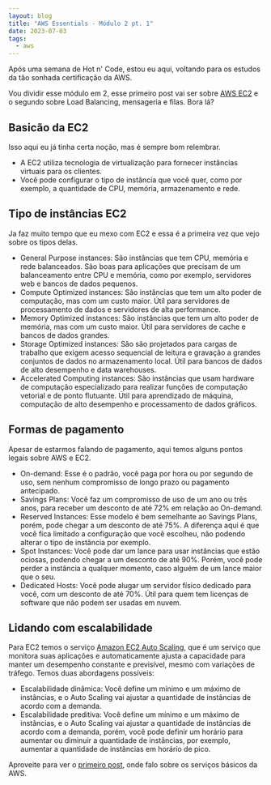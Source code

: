 ```yaml
---
layout: blog
title: "AWS Essentials - Módulo 2 pt. 1"
date: 2023-07-03
tags:
  - aws
---
```

Após uma semana de Hot n' Code, estou eu aqui, voltando para os estudos da tão sonhada certificação da AWS.

Vou dividir esse módulo em 2, esse primeiro post vai ser sobre [AWS EC2](https://aws.amazon.com/ec2/) e o segundo sobre Load Balancing, mensageria e filas. Bora lá?

## Basicão da EC2
Isso aqui eu já tinha certa noção, mas é sempre bom relembrar.
- A EC2 utiliza tecnologia de virtualização para fornecer instâncias virtuais para os clientes.
- Você pode configurar o tipo de instância que você quer, como por exemplo, a quantidade de CPU, memória, armazenamento e rede. 

## Tipo de instâncias EC2
Ja faz muito tempo que eu mexo com EC2 e essa é a primeira vez que vejo sobre os tipos delas.

- General Purpose instances: São instâncias que tem CPU, memória e rede balanceados. São boas para aplicações que precisam de um balanceamento entre CPU e memória, como por exemplo, servidores web e bancos de dados pequenos.
- Compute Optimized instances: São instâncias que tem um alto poder de computação, mas com um custo maior. Útil para servidores de processamento de dados e servidores de alta performance.
- Memory Optimized instances: São instâncias que tem um alto poder de memória, mas com um custo maior. Útil para servidores de cache e bancos de dados grandes.
- Storage Optimized instances: São são projetados para cargas de trabalho que exigem acesso sequencial de leitura e gravação a grandes conjuntos de dados no armazenamento local. Útil para bancos de dados de alto desempenho e data warehouses.
- Accelerated Computing instances: São instâncias que usam hardware de computação especializado para realizar funções de computação vetorial e de ponto flutuante. Útil para aprendizado de máquina, computação de alto desempenho e processamento de dados gráficos.

## Formas de pagamento
Apesar de estarmos falando de pagamento, aqui temos alguns pontos legais sobre AWS e EC2.

- On-demand: Esse é o padrão, você paga por hora ou por segundo de uso, sem nenhum compromisso de longo prazo ou pagamento antecipado.
- Savings Plans: Você faz um compromisso de uso de um ano ou três anos, para receber um desconto de até 72% em relação ao On-demand.
- Reserved Instances: Esse modelo é bem semelhante ao Savings Plans, porém, pode chegar a um desconto de até 75%. A diferença aqui é que você fica limitado a configuração que você escolheu, não podendo alterar o tipo de instância por exemplo.
- Spot Instances: Você pode dar um lance para usar instâncias que estão ociosas, podendo chegar a um desconto de até 90%. Porém, você pode perder a instância a qualquer momento, caso alguém de um lance maior que o seu.
- Dedicated Hosts: Você pode alugar um servidor físico dedicado para você, com um desconto de até 70%. Útil para quem tem licenças de software que não podem ser usadas em nuvem.

## Lidando com escalabilidade
Para EC2 temos o serviço [Amazon EC2 Auto Scaling](https://aws.amazon.com/ec2/autoscaling/), que é um serviço que monitora suas aplicações e automaticamente ajusta a capacidade para manter um desempenho constante e previsível, mesmo com variações de tráfego. Temos duas abordagens possíveis:
- Escalabilidade dinâmica: Você define um mínimo e um máximo de instâncias, e o Auto Scaling vai ajustar a quantidade de instâncias de acordo com a demanda.
- Escalabilidade preditiva: Você define um mínimo e um máximo de instâncias, e o Auto Scaling vai ajustar a quantidade de instâncias de acordo com a demanda, porém, você pode definir um horário para aumentar ou diminuir a quantidade de instâncias, por exemplo, aumentar a quantidade de instâncias em horário de pico.

Aproveite para ver o [primeiro post](/post/modulo-1-aws-essentials/), onde falo sobre os serviços básicos da AWS.
